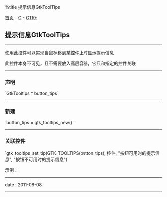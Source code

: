 %title 提示信息GtkToolTips

[[../../../index|首页]] - [[../index|C]] - [[index|GTK+]]
==提示信息GtkToolTips==
----
使用此控件可以实现当鼠标移到某控件上时显示提示信息

此控件本身不可见，且不需要放入高层容器，它只和指定的控件关联
----
===声明===
`GtkTooltips * button_tips`
----
===新建===
`button_tips = gtk_tooltips_new()`
----
===关联控件===
`gtk_tooltips_set_tip(GTK_TOOLTIPS(button_tips), 控件, "按钮可用时的提示信息", "按钮不可用时的提示信息")`

示例：
{{{C
gtk_tooltips_set_tip(GTK_TOOLTIPS(button_tips), button, "新建文件", "Save");
}}}
----
<red>date</red> : 2011-08-08
----
